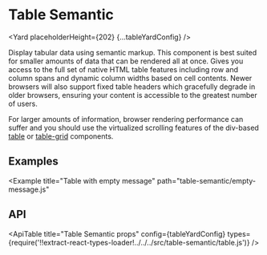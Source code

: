 <!--
Copyright (c) 2018-2020 Uber Technologies, Inc.

This source code is licensed under the MIT license found in the
LICENSE file in the root directory of this source tree.
-->






# Table Semantic

<Yard placeholderHeight={202} {...tableYardConfig} />

Display tabular data using semantic markup. This component is best suited for
smaller amounts of data that can be rendered all at once. Gives you access to
the full set of native HTML table features including row and column spans and
dynamic column widths based on cell contents. Newer browsers will also support
fixed table headers which gracefully degrade in older browsers, ensuring your
content is accessible to the greatest number of users.

For larger amounts of information, browser rendering performance can suffer and
you should use the virtualized scrolling features of the div-based
[table](/components/table) or [table-grid](/components/table-grid) components.

## Examples

<Example title="Table basic usage" path="table-semantic/basic.js">
  <Basic />
</Example>

<Example title="Table with scrolling contents" path="table-semantic/scroll.js">
  <Scroll />
</Example>

<Example title="Table Builder" path="table-semantic/builder.js">
  <Builder />
</Example>

<Example title="Table Builder with sorting" path="table-semantic/sortable.js">
  <Sortable />
</Example>

<Example title="Table Builder with toggles" path="table-semantic/toggleable.js">
  <Toggleable />
</Example>

<Example title="Table custom with merged cells" path="table-semantic/span.js">
  <Span />
</Example>

<Example
  title="Table with empty message"
  path="table-semantic/empty-message.js"
>
  <EmptyMessage />
</Example>

## API

<ApiTable
  title="Table Semantic props"
  config={tableYardConfig}
  types={require('!!extract-react-types-loader!../../../src/table-semantic/table.js')}
/>

<Exports
  component={TableSemanticExports}
  title="Table Semantic exports"
  path="baseui/table-semantic"
/>
